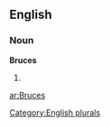 
==English==

===Noun===
'''Bruces'''

# {{plural of|[[Bruce]]}}

[[Category:English plurals]]

[[ar:Bruces]]